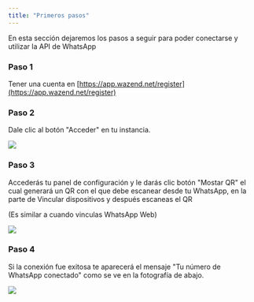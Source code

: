 ```yaml
---
title: "Primeros pasos"
---
```


En esta sección dejaremos los pasos a seguir para poder conectarse y utilizar la API de WhatsApp

### Paso 1

Tener una cuenta en [https://app.wazend.net/register](https://app.wazend.net/register)

### &#x20;Paso 2

Dale clic al botón "Acceder" en tu instancia.

![](\{B1B58AFB-BD62-4796-9471-AF697C09B94B}.png)

### Paso 3

Accederás tu panel de configuración y le darás clic botón "Mostar QR" el cual generará un QR con el que debe escanear desde tu WhatsApp, en la parte de Vincular dispositivos y después escaneas el QR

(Es similar a cuando vinculas WhatsApp Web)

![](Square11\(8\).png)

### Paso 4

Si la conexión fue exitosa te aparecerá el mensaje "Tu número de WhatsApp conectado" como se ve en la fotografía de abajo.

![](image.png)